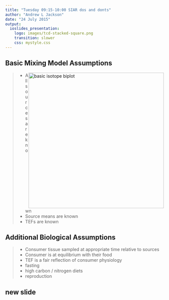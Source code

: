 ```yaml
---
title: "Tuesday 09:15-10:00 SIAR dos and donts"
author: "Andrew L Jackson"
date: "24 July 2015"
output:
  ioslides_presentation:
    logo: images/tcd-stacked-square.png
    transition: slower
    css: mystyle.css
---
```


## Basic Mixing Model Assumptions

<img src="images/siar-biplot.png" alt="basic isotope biplot" width="430" style="float:right;">


> - All sources are known
> - Source means are known
> - TEFs are known


## Additional Biological Assumptions

> - Consumer tissue sampled at appropriate time relative to sources
> - Consumer is at equilibrium with their food
> - TEF is a fair reflection of consumer physiology
    - fasting
    - high carbon / nitrogen diets
    - reproduction

## new slide
